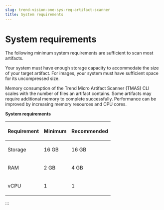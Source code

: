 ```yaml
---
slug: trend-vision-one-sys-req-artifact-scanner
title: System requirements
---
```

# System requirements

The following minimum system requirements are sufficient to scan most artifacts.

Your system must have enough storage capacity to accommodate the size of your target artifact. For images, your system must have sufficient space for its uncompressed size.

Memory consumption of the Trend Micro Artifact Scanner (TMAS) CLI scales with the number of files an artifact contains. Some artifacts may require additional memory to complete successfully. Performance can be improved by increasing memory resources and CPU cores.

**System requirements**

<table>
<thead style="text-align: left;">
<tr>
<th style="text-align: left;"><p>Requirement</p></th>
<th style="text-align: left;"><p>Minimum</p></th>
<th style="text-align: left;"><p>Recommended</p></th>
</tr>
</thead>
<tbody style="text-align: left;">
<tr>
<td style="text-align: left;"><p>Storage</p></td>
<td style="text-align: left;"><p>16 GB</p></td>
<td style="text-align: left;"><p>16 GB</p></td>
</tr>
<tr>
<td style="text-align: left;"><p>RAM</p></td>
<td style="text-align: left;"><p>2 GB</p></td>
<td style="text-align: left;"><p>4 GB</p></td>
</tr>
<tr>
<td style="text-align: left;"><p>vCPU</p></td>
<td style="text-align: left;"><p>1</p></td>
<td style="text-align: left;"><p>1</p></td>
</tr>
</tbody>
</table>
:::
